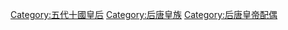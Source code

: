 [[Category:五代十國皇后|Category:五代十國皇后]]
[[Category:后唐皇族|Category:后唐皇族]]
[[Category:后唐皇帝配偶|Category:后唐皇帝配偶]]